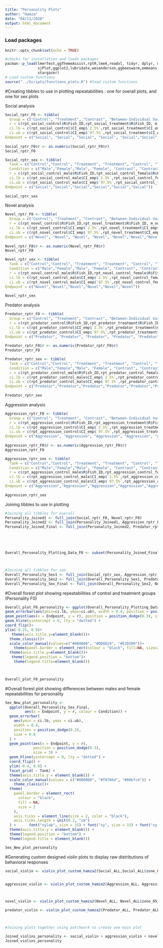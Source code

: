 ```yaml
---
title: "Personality Plots"
author: "Hamza"
date: "04/11/2020"
output: html_document
---
```


### Load packages
```r
knitr::opts_chunk$set(echo = TRUE)

#checks for installation and loads packages
pacman::p_load(lmerTest,ggThemeAssist,rptR,lme4,readxl, tidyr, dplyr, magrittr, lubridate, stringr, purrr,
               sjPlot,ggplot2,lubridate,wesanderson,ggbeeswarm,emmeans,patchwork,viridis,nlme,Rmisc,ggpubr,
               stargazer)
# Load custom functions
source("../Scripts/functions_plots.R") #load custom functions
```

#Creating tibbles to use in plotting repeatabilities : one for overall plots, and one for sex plots

Social analysis
```r
Social_rptr_F0 <- tibble(
  Group = c("Control", "Treatment", "Contrast", "Between-Individual Variance (Control Group)", "Within-Individual Variance (Control Group)","Between-Individual Variance (Treatment Group)", "Within-Individual Variance (Treatment Group)"),
  r = c(rpt_social_control$R$Fish_ID,rpt_social_treatment$R$Fish_ID, m_social, within_between_social_control$R[1], within_between_social_control$R[2],within_between_social_treatment$R[1], within_between_social_treatment$R[2]),
  ci.lb = c(rpt_social_control$CI_emp$`2.5%`,rpt_social_treatment$CI_emp$`2.5%`,-0.08, within_between_social_control$CI_emp[1,1], within_between_social_control$CI_emp[2,1],within_between_social_treatment$CI_emp[1,1], within_between_social_treatment$CI_emp[2,1]),
  ci.ub = c(rpt_social_control$CI_emp$`97.5%`,rpt_social_treatment$CI_emp$`97.5%`, 0.30, within_between_social_control$CI_emp[1,2], within_between_social_control$CI_emp[2,2],within_between_social_treatment$CI_emp[1,2], within_between_social_treatment$CI_emp[2,2]),
Endpoint = c("Social", "Social", "Social", "Social", "Social","Social","Social"))
  
Social_rptr_F0$r <- as.numeric(Social_rptr_F0$r)
Social_rptr_F0

Social_rptr_sex <- tibble(
  Tank = c("Control","Control", "Treatment", "Treatment", "Control", "Treatment"),
  Condition = c("Male","Female","Male", "Female", "Contrast", "Contrast"),
  r = c(rpt_social_control_male$R$Fish_ID,rpt_social_control_female$R$Fish_ID,rpt_social_treatment_male$R$Fish_ID,rpt_social_treatment_female$R$Fish_ID,m_social_control, m_social_treatment ),
  ci.lb = c(rpt_social_control_male$CI_emp$`2.5%`,rpt_social_control_female$CI_emp$`2.5%`,rpt_social_treatment_male$CI_emp$`2.5%`,rpt_social_treatment_female$CI_emp$`2.5%`, 0.009, 0.03),
  ci.ub = c(rpt_social_control_male$CI_emp$`97.5%`,rpt_social_control_female$CI_emp$`97.5%`,rpt_social_treatment_male$CI_emp$`97.5%`,rpt_social_treatment_female$CI_emp$`97.5%`, 0.39, 0.49),
Endpoint = c("Social","Social","Social","Social","Social","Social"))
  
Social_rptr_sex
```


Novel analysis
```r
Novel_rptr_F0 <- tibble(
  Group = c("Control", "Treatment", "Contrast", "Between-Individual Variance (Control Group)", "Within-Individual Variance (Control Group)","Between-Individual Variance (Treatment Group)", "Within-Individual Variance (Treatment Group)"),
  r = c(rpt_novel_control$R$Fish_ID,rpt_novel_treatment$R$Fish_ID, m_novel, within_between_novel_control$R[1], within_between_novel_control$R[2],within_between_novel_treatment$R[1], within_between_novel_treatment$R[2]),
  ci.lb = c(rpt_novel_control$CI_emp$`2.5%`,rpt_novel_treatment$CI_emp$`2.5%`,-0.01, within_between_novel_control$CI_emp[1,1], within_between_novel_control$CI_emp[2,1],within_between_novel_treatment$CI_emp[1,1], within_between_novel_treatment$CI_emp[2,1]),
  ci.ub = c(rpt_novel_control$CI_emp$`97.5%`,rpt_novel_treatment$CI_emp$`97.5%`, 0.26, within_between_novel_control$CI_emp[1,2], within_between_novel_control$CI_emp[2,2],within_between_novel_treatment$CI_emp[1,2], within_between_novel_treatment$CI_emp[2,2]),
Endpoint = c("Novel", "Novel", "Novel", "Novel", "Novel","Novel","Novel"))
  
Novel_rptr_F0$r <- as.numeric(Novel_rptr_F0$r)
Novel_rptr_F0

Novel_rptr_sex <- tibble(
  Tank = c("Control","Control", "Treatment", "Treatment", "Control", "Treatment"),
  Condition = c("Male","Female","Male", "Female", "Contrast", "Contrast"),
  r = c(rpt_novel_control_male$R$Fish_ID,rpt_novel_control_female$R$Fish_ID,rpt_novel_treatment_male$R$Fish_ID,rpt_novel_treatment_female$R$Fish_ID,m_novel_control, m_novel_treatment ),
  ci.lb = c(rpt_novel_control_male$CI_emp$`2.5%`,rpt_novel_control_female$CI_emp$`2.5%`,rpt_novel_treatment_male$CI_emp$`2.5%`,rpt_novel_treatment_female$CI_emp$`2.5%`, -0.06, -0.16),
  ci.ub = c(rpt_novel_control_male$CI_emp$`97.5%`,rpt_novel_control_female$CI_emp$`97.5%`,rpt_novel_treatment_male$CI_emp$`97.5%`,rpt_novel_treatment_female$CI_emp$`97.5%`, 0.40, 0.17),
Endpoint = c("Novel","Novel","Novel","Novel","Novel","Novel"))
  
Novel_rptr_sex
```

Predator analysis
```r
Predator_rptr_F0 <- tibble(
  Group = c("Control", "Treatment", "Contrast", "Between-Individual Variance (Control Group)", "Within-Individual Variance (Control Group)","Between-Individual Variance (Treatment Group)", "Within-Individual Variance (Treatment Group)"),
  r = c(rpt_predator_control$R$Fish_ID,rpt_predator_treatment$R$Fish_ID, m_predator, within_between_predator_control$R[1], within_between_predator_control$R[2],within_between_predator_treatment$R[1], within_between_predator_treatment$R[2]),
  ci.lb = c(rpt_predator_control$CI_emp$`2.5%`,rpt_predator_treatment$CI_emp$`2.5%`,-0.13, within_between_predator_control$CI_emp[1,1], within_between_predator_control$CI_emp[2,1],within_between_predator_treatment$CI_emp[1,1], within_between_predator_treatment$CI_emp[2,1]),
  ci.ub = c(rpt_predator_control$CI_emp$`97.5%`,rpt_predator_treatment$CI_emp$`97.5%`, 0.27, within_between_predator_control$CI_emp[1,2], within_between_predator_control$CI_emp[2,2],within_between_predator_treatment$CI_emp[1,2], within_between_predator_treatment$CI_emp[2,2]),
Endpoint = c("Predator", "Predator", "Predator", "Predator", "Predator","Predator","Predator"))
  
Predator_rptr_F0$r <- as.numeric(Predator_rptr_F0$r)
Predator_rptr_F0

Predator_rptr_sex <- tibble(
  Tank = c("Control","Control", "Treatment", "Treatment", "Control", "Treatment"),
  Condition = c("Male","Female","Male", "Female", "Contrast", "Contrast"),
  r = c(rpt_predator_control_male$R$Fish_ID,rpt_predator_control_female$R$Fish_ID,rpt_predator_treatment_male$R$Fish_ID,rpt_predator_treatment_female$R$Fish_ID,m_predator_control, m_predator_treatment ),
  ci.lb = c(rpt_predator_control_male$CI_emp$`2.5%`,rpt_predator_control_female$CI_emp$`2.5%`,rpt_predator_treatment_male$CI_emp$`2.5%`,rpt_predator_treatment_female$CI_emp$`2.5%`, -0.10, -0.15),
  ci.ub = c(rpt_predator_control_male$CI_emp$`97.5%`,rpt_predator_control_female$CI_emp$`97.5%`,rpt_predator_treatment_male$CI_emp$`97.5%`,rpt_predator_treatment_female$CI_emp$`97.5%`, 0.41, 0.39),
Endpoint = c("Predator","Predator","Predator","Predator","Predator","Predator"))
  
Predator_rptr_sex
```

Aggression analysis
```r
Aggression_rptr_F0 <- tibble(
  Group = c("Control", "Treatment", "Contrast", "Between-Individual Variance (Control Group)", "Within-Individual Variance (Control Group)","Between-Individual Variance (Treatment Group)", "Within-Individual Variance (Treatment Group)"),
  r = c(rpt_aggression_control$R$Fish_ID,rpt_aggression_treatment$R$Fish_ID, m_aggression, within_between_aggression_control$R[1], within_between_aggression_control$R[2],within_between_aggression_treatment$R[1], within_between_aggression_treatment$R[2]),
  ci.lb = c(rpt_aggression_control$CI_emp$`2.5%`,rpt_aggression_treatment$CI_emp$`2.5%`,0.01, within_between_aggression_control$CI_emp[1,1], within_between_aggression_control$CI_emp[2,1],within_between_aggression_treatment$CI_emp[1,1], within_between_aggression_treatment$CI_emp[2,1]),
  ci.ub = c(rpt_aggression_control$CI_emp$`97.5%`,rpt_aggression_treatment$CI_emp$`97.5%`, 0.26, within_between_aggression_control$CI_emp[1,2], within_between_aggression_control$CI_emp[2,2],within_between_aggression_treatment$CI_emp[1,2], within_between_aggression_treatment$CI_emp[2,2]),
Endpoint = c("Aggression", "Aggression", "Aggression", "Aggression", "Aggression","Aggression","Aggression"))
  
Aggression_rptr_F0$r <- as.numeric(Aggression_rptr_F0$r)
Aggression_rptr_F0

Aggression_rptr_sex <- tibble(
  Tank = c("Control","Control", "Treatment", "Treatment", "Control", "Treatment"),
  Condition = c("Male","Female","Male", "Female", "Contrast", "Contrast"),
  r = c(rpt_aggression_control_male$R$Fish_ID,rpt_aggression_control_female$R$Fish_ID,rpt_aggression_treatment_male$R$Fish_ID,rpt_aggression_treatment_female$R$Fish_ID,m_aggression_control, m_aggression_treatment ),
  ci.lb = c(rpt_aggression_control_male$CI_emp$`2.5%`,rpt_aggression_control_female$CI_emp$`2.5%`,rpt_aggression_treatment_male$CI_emp$`2.5%`,rpt_aggression_treatment_female$CI_emp$`2.5%`, 0.12, -0.18),
  ci.ub = c(rpt_aggression_control_male$CI_emp$`97.5%`,rpt_aggression_control_female$CI_emp$`97.5%`,rpt_aggression_treatment_male$CI_emp$`97.5%`,rpt_aggression_treatment_female$CI_emp$`97.5%`, 0.54, 0.24),
Endpoint = c("Aggression","Aggression","Aggression","Aggression","Aggression","Aggression"))
  
Aggression_rptr_sex
```

Joining tibbles to use in plotting 
```r

#Joining all tibbles for overall
Personality_Joined1 <- full_join(Social_rptr_F0, Novel_rptr_F0)
Personality_Joined2 <- full_join(Personality_Joined1, Aggression_rptr_F0)
Personality_Joined_Final <- full_join(Personality_Joined2, Predator_rptr_F0)





Overall_Personality_Plotting_Data_F0 <- subset(Personality_Joined_Final, Personality_Joined_Final$Group %in% c("Treatment","Control","Contrast")) #Will be used for plotting just the overall repeatabilites 



#Joining all tibbles for sex
Overall_Personality_Sex1 <- full_join(Social_rptr_sex, Aggression_rptr_sex)
Overall_Personality_Sex2 <- full_join(Overall_Personality_Sex1, Predator_rptr_sex)
Overall_Personality_Sex_Final <- full_join(Overall_Personality_Sex2, Novel_rptr_sex)


```
#Overall forest plot showing repeatabilities of control and treatment groups (Personality F0)
```r

Overall_plot_F0_personality <- ggplot(Overall_Personality_Plotting_Data_F0, aes(x=Endpoint, y=r, colour=Group)) +
geom_errorbar(aes(ymin=ci.lb, ymax=ci.ub), width = 0.4, position = position_dodge(0.3), size=0.8) +
geom_point(aes(x = Endpoint, y = r), position = position_dodge(0.3), size=3)+
geom_hline(yintercept = 0, lty = "dotted") +
coord_flip()+
ylim(-0.25, 0.9)+
   theme(axis.title.y=element_blank())+
  theme_classic()+
  scale_color_manual(values=c("#000000", "#DD8D29", "#E2D200"))+
    theme(panel.border = element_rect(colour = "black", fill=NA, size=2),axis.ticks = element_line(size=2,color="black"),axis.ticks.length=unit(0.2,"cm"))+      font("xylab",size=15)+font("xy",size=15)+font("xy.text", size = 15) +
  theme(axis.title.y=element_blank())+
   theme(legend.position = "bottom")+
    theme(legend.title=element_blank())
 


Overall_plot_F0_personality
```



#Overall forest plot showing differences between males and female repeatabilities for personality
```r
Sex_New_plot_personality <-
  ggplot(Overall_Personality_Sex_Final,
         aes(x = Endpoint, y = r, colour = Condition)) +
  geom_errorbar(
    aes(ymin = ci.lb, ymax = ci.ub),
    width = 0.4,
    position = position_dodge(0.3),
    size = 0.8
  ) +
  geom_point(aes(x = Endpoint, y = r),
             position = position_dodge(0.3),
             size = 3) +
  geom_hline(yintercept = 0, lty = "dotted") +
  coord_flip() +
  ylim(-0.4, 0.9) +
  facet_grid( ~ Tank) +
  theme(axis.title.y = element_blank()) +
  scale_color_manual(values = c("#000000", "#f8766d", "#00bfc4")) +
    theme_classic()+
  theme(
    panel.border = element_rect(
      colour = "black",
      fill = NA,
      size = 2
    ),
    axis.ticks = element_line(size = 2, color = "black"),
    axis.ticks.length = unit(0.2, "cm")
  ) +      font("xylab", size = 15) + font("xy", size = 15) + font("xy.text", size = 15) +
  theme(axis.title.y = element_blank()) +
  theme(legend.position = "bottom") +
  theme(legend.title = element_blank())

Sex_New_plot_personality

```


#Generating custom designed violin plots to display raw distributions of behavioral responses
```r


social_violin <- violin_plot_custom_hamza2(Social_ALL,Social_ALL$zone_05_dur,"Time spent near social stimulus", "Seconds")


aggression_violin <- violin_plot_custom_hamza2(Aggression_ALL, Aggression_ALL$zone_05_dur, "Time spent near aggressive stimulus", "Seconds")



novel_violin <- violin_plot_custom_hamza2(Novel_ALL, Novel_ALL$zone_05_dur, "Time spent near novel stimulus", "Seconds")

predator_violin <- violin_plot_custom_hamza2(Predator_ALL, Predator_ALL$zone_05_dur, "Time spent near predatory stimulus", "Seconds")



#Joining plots together using patchwork to create one main plot

Joined_violins_personality <- social_violin + aggression_violin + novel_violin + predator_violin+ plot_layout(ncol = 2, nrow=2)
Joined_violins_personality
```


